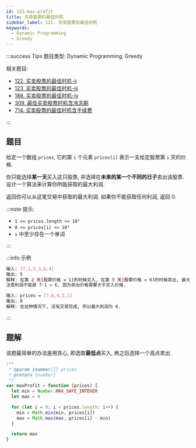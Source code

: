 ```yaml
---
id: 121-max-profit
title: 买卖股票的最佳时机
sidebar_label: 121. 买卖股票的最佳时机
keywords:
  - Dynamic Programming
  - Greedy
---
```


:::success Tips
题目类型: Dynamic Programming, Greedy

相关题目:

- [122. 买卖股票的最佳时机-ii](/leetcode/easy/122-max-profit)
- [123. 买卖股票的最佳时机-iii](/leetcode/hard/123-max-profit)
- [188. 买卖股票的最佳时机-iv](/leetcode/hard/188-max-profit)
- [309. 最佳买卖股票时机含冷冻期](/leetcode/medium/309-max-profit)
- [714. 买卖股票的最佳时机含手续费](/leetcode/medium/714-max-profit)

:::

## 题目

给定一个数组 `prices`, 它的第 `i` 个元素 `prices[i]` 表示一支给定股票第 `i` 天的价格.

你只能选择**某一天**买入这只股票, 并选择在**未来的某一个不同的日子**卖出该股票. 设计一个算法来计算你所能获取的最大利润.

返回你可以从这笔交易中获取的最大利润. 如果你不能获取任何利润, 返回 0.

:::note 提示:

- `1 <= prices.length <= 10⁵`
- `0 <= prices[i] <= 10⁴`
- `s` 中至少存在一个单词

:::

:::info 示例

```bash
输入: [7,1,5,3,6,4]
输出: 5
解释: 在第 2 天(股票价格 = 1)的时候买入, 在第 5 天(股票价格 = 6)的时候卖出, 最大利润 = 5.
注意利润不能是 7-1 = 6, 因为卖出价格需要大于买入价格.
```

```bash
输入: prices = [7,6,4,3,1]
输出: 0
解释: 在这种情况下, 没有交易完成, 所以最大利润为 0.
```

:::

## 题解

该题最简单的办法是用贪心, 即选取**最低点**买入, 再之后选择一个高点卖出.

```ts
/**
 * @param {number[]} prices
 * @return {number}
 */
var maxProfit = function (prices) {
  let min = Number.MAX_SAFE_INTEGER
  let max = 0

  for (let i = 0; i < prices.length; i++) {
    min = Math.min(min, prices[i])
    max = Math.max(max, prices[i] - min)
  }

  return max
}
```
